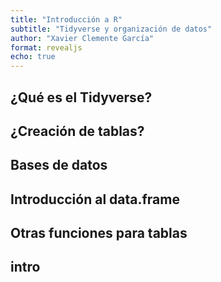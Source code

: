 ```yaml
---
title: "Introducción a R"
subtitle: "Tidyverse y organización de datos"
author: "Xavier Clemente García"
format: revealjs
echo: true
---
```


## ¿Qué es el Tidyverse? 

## ¿Creación de tablas? 

## Bases de datos

## Introducción al data.frame

## Otras funciones para tablas 

## intro

